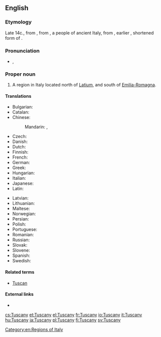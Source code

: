 ==English==

===Etymology===
Late 14c., from {{etyl|it|en}} {{m|it|Toscano}}, from {{etyl|LL.|en}} {{m|la|Tuscānus||belonging to the Tusci}}, a people of ancient Italy, from {{m|la|Tuscus}}, earlier {{m|la|*Truscus}}, shortened form of {{m|la|Etruscus||[[Etruscan]]}}.

===Pronunciation===
* {{enPR|tŭsʹkənē}}, {{IPA|/ˈtʌskəni/|lang=en}}

===Proper noun===
{{en-proper noun}}

# A region in Italy located north of [[Latium]], and south of [[Emilia-Romagna]].

====Translations====
{{trans-top|region in Italy}}
* Bulgarian: {{t|bg|Тоскана}}
* Catalan: {{t|ca|Toscana}}
* Chinese:
*: Mandarin: {{t|cmn|托斯卡納|sc=Hani}}, {{t|cmn|托斯卡纳|tr=Tuōsīkă'nà|sc=Hani}}
* Czech: {{t|cs|Toskánsko|n}}
* Danish: {{t|da|Toscana}}
* Dutch: {{t|nl|Toscane}}
* Finnish: {{t|fi|Toskana}}
* French: {{t+|fr|Toscane|f}}
* German: {{t+|de|Toskana|f}}
* Greek: {{t|el|Τοσκάνη|f}}
* Hungarian: {{t+|hu|Toszkána}}
* Italian: {{t+|it|Toscana|f}}
* Japanese: {{t|ja|トスカーナ|tr=Toskana}}
* Latin: {{t|la|Tuscana}}
{{trans-mid}}
* Latvian: {{t|lv| Toskāna|f}}
* Lithuanian: {{t|lt|Toskana|f}}
* Maltese: {{t|mt|Toskana}}
* Norwegian: {{t|no|Toscana}}
* Persian: {{t+|fa|توسکانی|tr=Tuskâni|sc=fa-Arab}}
* Polish: {{t+|pl|Toskania|f}}
* Portuguese: {{t+|pt|Toscana|f}}
* Romanian: {{t|ro|Toscana|f}}
* Russian: {{t|ru|Тоскана|f|tr=Toskána}}
* Slovak: {{t|sk|Toskánsko|n}}
* Slovene: {{t+|sl|Toskana|f}}
* Spanish: {{t+|es|Toscana}}
* Swedish: {{t+|sv|Toscana}}
{{trans-bottom}}

====Related terms====
* [[Tuscan]]

====External links====
* {{pedialite}}

[[Category:en:Regions of Italy]]

[[cs:Tuscany]]
[[et:Tuscany]]
[[el:Tuscany]]
[[fr:Tuscany]]
[[io:Tuscany]]
[[it:Tuscany]]
[[hu:Tuscany]]
[[ja:Tuscany]]
[[pl:Tuscany]]
[[fi:Tuscany]]
[[sv:Tuscany]]